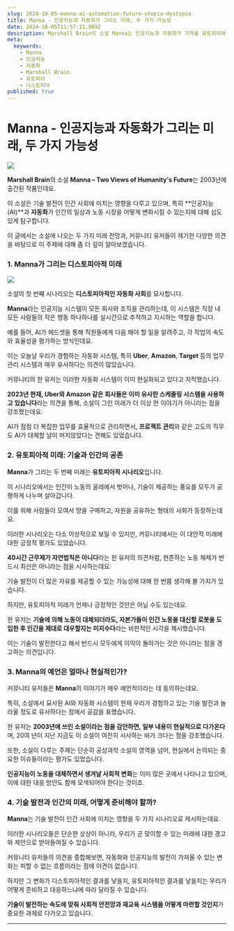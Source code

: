 ```yaml
---
slug: 2024-10-05-manna-ai-automation-future-utopia-dystopia
title: Manna - 인공지능과 자동화가 그리는 미래, 두 가지 가능성
date: 2024-10-05T11:57:11.989Z
description: Marshall Brain의 소설 Manna는 인공지능과 자동화가 가져올 유토피아와 디스토피아적 미래를 그립니다. 기술이 인간 사회에 어떤 변화를 가져올지에 대한 두 가지 시나리오를 제시합니다.
meta:
  keywords:
    - Manna
    - 인공지능
    - 자동화
    - Marshall Brain
    - 유토피아
    - 디스토피아
published: true
---
```


# Manna - 인공지능과 자동화가 그리는 미래, 두 가지 가능성

![](https://blogger.googleusercontent.com/img/a/AVvXsEg_FltoXTfwpKUgXeSQ1Nip3dePgGbBNpqEsdCRIaxSrmcZoj8JJdcotDYxQT254UcTKZaQIsqsbAGtRA_3ER3ODVX_b4pXYj5fq9p7DeT2dHl631vYWer8fbA3AGgzCkTiaiwl13puFk-rxzBKnWuVPmMRDMpRjrc6unqAxZIEprLONODEejRqA0r-A2Q)

**Marshall Brain**의 소설 **Manna – Two Views of Humanity's Future**는 2003년에 출간된 작품인데요.

이 소설은 기술 발전이 인간 사회에 미치는 영향을 다루고 있으며, 특히 **인공지능(AI)**과 **자동화**가 인간의 일상과 노동 시장을 어떻게 변화시킬 수 있는지에 대해 심도 있게 탐구합니다.

이 글에서는 소설에 나오는 두 가지 미래 전망과, 커뮤니티 유저들이 제기한 다양한 의견을 바탕으로 이 주제에 대해 좀 더 깊이 알아보겠습니다.

### 1. Manna가 그리는 디스토피아적 미래

![](https://blogger.googleusercontent.com/img/a/AVvXsEgFxhD1Lwzpwbl-xYwxGniFM-fAWAvkU1lmyUvSVgR5dJk6EKSduVmjZtENNGub_LxfqI8pO6CpacsUj78a4oVFrkCBpZI7KGVbkM4NcpNPvdP90OodukaGwVG1ctSdP6SMwtQuivtXiwxaC640RcCvQwBi_WNNPiP9nboccgZQuNRgUjWo-siX88sAUno)

소설의 첫 번째 시나리오는 **디스토피아적인 자동화 사회**를 묘사합니다.

**Manna**라는 인공지능 시스템이 모든 회사와 조직을 관리하는데, 이 시스템은 직장 내 모든 사람들의 작은 행동 하나하나를 실시간으로 추적하고 지시하는 역할을 합니다.

예를 들어, AI가 헤드셋을 통해 직원들에게 다음 해야 할 일을 알려주고, 각 작업의 속도와 효율성을 평가하는 방식인데요.

이는 오늘날 우리가 경험하는 자동화 시스템, 특히 **Uber**, **Amazon**, **Target** 등의 업무 관리 시스템과 매우 유사하다는 의견이 많았습니다.

커뮤니티의 한 유저는 이러한 자동화 시스템이 이미 현실화되고 있다고 지적했습니다.

**2023년 현재, Uber와 Amazon 같은 회사들은 이미 유사한 스케줄링 시스템을 사용하고 있습니다**라는 의견을 통해, 소설이 그린 미래가 더 이상 먼 이야기가 아니라는 점을 강조했는데요.

AI가 점점 더 복잡한 업무를 효율적으로 관리하면서, **프로젝트 관리**와 같은 고도의 직무도 AI가 대체할 날이 머지않았다는 견해도 있었습니다.

### 2. 유토피아적 미래: 기술과 인간의 공존

**Manna**가 그리는 두 번째 미래는 **유토피아적 시나리오**입니다.

이 시나리오에서는 인간이 노동의 굴레에서 벗어나, 기술이 제공하는 풍요를 모두가 공평하게 나누며 살아갑니다.

이를 위해 사람들이 모여서 땅을 구매하고, 자원을 공유하는 형태의 사회가 등장하는데요.

이러한 시나리오는 다소 이상적으로 보일 수 있지만, 커뮤니티에서는 이 대안적 미래에 대한 긍정적 평가도 있었습니다.

**40시간 근무제가 자연법칙은 아니다**라는 한 유저의 의견처럼, 현존하는 노동 체제가 반드시 최선은 아니라는 점을 시사하는데요.

기술 발전이 더 많은 자유를 제공할 수 있는 가능성에 대해 한 번쯤 생각해 볼 가치가 있습니다.

하지만, 유토피아적 미래가 언제나 긍정적인 것만은 아닐 수도 있는데요.

한 유저는 **기술에 의해 노동이 대체되더라도, 자본가들이 인간 노동을 대신할 로봇을 도입한 후 인간을 제대로 대우할지는 미지수다**라는 비판적인 시각을 제시했습니다.

이는 기술이 발전한다고 해서 반드시 모두에게 이익이 돌아가는 것은 아니라는 점을 경고하는 의견입니다.

### 3. Manna의 예언은 얼마나 현실적인가?

커뮤니티 유저들은 **Manna**의 이야기가 매우 예언적이라는 데 동의하는데요.

특히, 소설에서 묘사된 AI와 자동화 시스템이 현재 우리가 경험하고 있는 기술 발전과 놀라울 정도로 유사하다는 점에서 공감을 표했습니다.

한 유저는 **2003년에 쓰인 소설이라는 점을 감안하면, 일부 내용이 현실적으로 다가온다**며, 20여 년이 지난 지금도 이 소설이 여전히 시사하는 바가 크다는 점을 강조했습니다.

또한, 소설이 다루는 주제는 단순히 공상과학 소설의 영역을 넘어, 현실에서 논의되는 중요한 이슈들이라는 평가도 있었습니다.

**인공지능이 노동을 대체하면서 생겨날 사회적 변화**는 이미 많은 곳에서 나타나고 있으며, 이에 대한 대응 방안도 함께 모색되어야 한다는 것이죠.

### 4. 기술 발전과 인간의 미래, 어떻게 준비해야 할까?

**Manna**는 기술 발전이 인간 사회에 미치는 영향을 두 가지 시나리오로 제시하는데요.

이러한 시나리오들은 단순한 상상이 아니라, 우리가 곧 맞이할 수 있는 미래에 대한 경고와 제안으로 받아들여질 수 있습니다.

커뮤니티 유저들의 의견을 종합해보면, 자동화와 인공지능의 발전이 가져올 수 있는 변화는 피할 수 없는 흐름이라는 점에 이견이 없습니다.

하지만 그 변화가 디스토피아적인 결과를 낳을지, 유토피아적인 결과를 낳을지는 우리가 어떻게 준비하고 대응하느냐에 따라 달라질 수 있습니다.

**기술이 발전하는 속도에 맞춰 사회적 안전망과 재교육 시스템을 어떻게 마련할 것인지**가 중요한 과제로 다가오고 있습니다.

---
